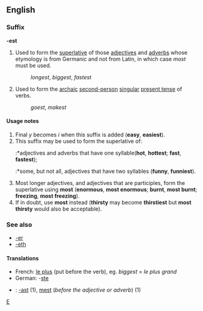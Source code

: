 ==English==
===Suffix===
'''-est'''

#Used to form the [[superlative]] of those [[adjective]]s and [[adverb]]s whose etymology is from Germanic and not from Latin, in which case ''most'' must be used.
#:''longest'', ''biggest'', ''fastest''
#Used to form the [[archaic]] [[second-person]] [[singular]] [[present tense]] of verbs.
#:''goest'', ''makest''

====Usage notes====
#Final ''y'' becomes ''i'' when this suffix is added ('''easy''', '''easiest''').
#This suffix may be used to form the superlative of:
#:*adjectives and adverbs that have one syllable('''hot''', '''hottest'''; '''fast''', '''fastest''');
#:*some, but not all, adjectives that have two syllables ('''funny''', '''funniest''').
#Most longer adjectives, and adjectives that are participles, form the superlative using '''most''' ('''enormous''', '''most enormous'''; '''burnt''', '''most burnt'''; '''freezing''', '''most freezing''').
#If in doubt, use '''most''' instead ('''thirsty''' may become '''thirstiest''' but '''most thirsty''' would also be acceptable).

===See also===
*[[-er]]
*[[-eth]]

====Translations====
*French: [[le plus]] (put before the verb), eg. ''biggest'' = ''le plus grand''
*German: -[[ste]]
*{{sv}}: [[-ast]] (1), [[mest]] (''before the adjective or adverb'') (1)

[[Category:English suffixes|E]]